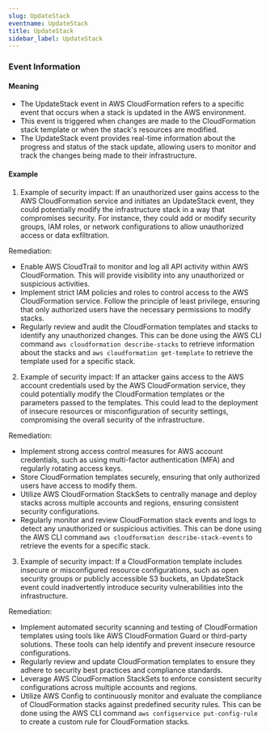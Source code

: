 ```yaml
--- 
slug: UpdateStack
eventname: UpdateStack
title: UpdateStack
sidebar_label: UpdateStack
---
```

                       




### Event Information

#### Meaning

- The UpdateStack event in AWS CloudFormation refers to a specific event that occurs when a stack is updated in the AWS environment.
- This event is triggered when changes are made to the CloudFormation stack template or when the stack's resources are modified.
- The UpdateStack event provides real-time information about the progress and status of the stack update, allowing users to monitor and track the changes being made to their infrastructure.

#### Example

1. Example of security impact: If an unauthorized user gains access to the AWS CloudFormation service and initiates an UpdateStack event, they could potentially modify the infrastructure stack in a way that compromises security. For instance, they could add or modify security groups, IAM roles, or network configurations to allow unauthorized access or data exfiltration.

Remediation:
- Enable AWS CloudTrail to monitor and log all API activity within AWS CloudFormation. This will provide visibility into any unauthorized or suspicious activities.
- Implement strict IAM policies and roles to control access to the AWS CloudFormation service. Follow the principle of least privilege, ensuring that only authorized users have the necessary permissions to modify stacks.
- Regularly review and audit the CloudFormation templates and stacks to identify any unauthorized changes. This can be done using the AWS CLI command `aws cloudformation describe-stacks` to retrieve information about the stacks and `aws cloudformation get-template` to retrieve the template used for a specific stack.

2. Example of security impact: If an attacker gains access to the AWS account credentials used by the AWS CloudFormation service, they could potentially modify the CloudFormation templates or the parameters passed to the templates. This could lead to the deployment of insecure resources or misconfiguration of security settings, compromising the overall security of the infrastructure.

Remediation:
- Implement strong access control measures for AWS account credentials, such as using multi-factor authentication (MFA) and regularly rotating access keys.
- Store CloudFormation templates securely, ensuring that only authorized users have access to modify them.
- Utilize AWS CloudFormation StackSets to centrally manage and deploy stacks across multiple accounts and regions, ensuring consistent security configurations.
- Regularly monitor and review CloudFormation stack events and logs to detect any unauthorized or suspicious activities. This can be done using the AWS CLI command `aws cloudformation describe-stack-events` to retrieve the events for a specific stack.

3. Example of security impact: If a CloudFormation template includes insecure or misconfigured resource configurations, such as open security groups or publicly accessible S3 buckets, an UpdateStack event could inadvertently introduce security vulnerabilities into the infrastructure.

Remediation:
- Implement automated security scanning and testing of CloudFormation templates using tools like AWS CloudFormation Guard or third-party solutions. These tools can help identify and prevent insecure resource configurations.
- Regularly review and update CloudFormation templates to ensure they adhere to security best practices and compliance standards.
- Leverage AWS CloudFormation StackSets to enforce consistent security configurations across multiple accounts and regions.
- Utilize AWS Config to continuously monitor and evaluate the compliance of CloudFormation stacks against predefined security rules. This can be done using the AWS CLI command `aws configservice put-config-rule` to create a custom rule for CloudFormation stacks.

 